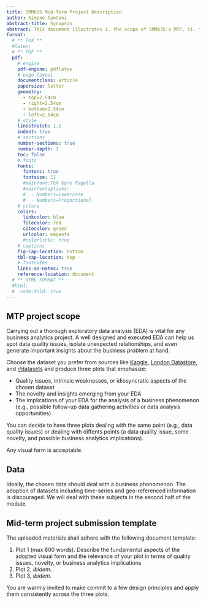 ```yaml
---
title: SMM635 Mid-Term Project Description
author: Simone Santoni
abstract-title: Synopsis
abstract: This document illustrates i. the scope of SMM635's MTP, ii. the dataset to be used to address the data visualization problem, iii. the template that the students shall adopt to present their solution to the data visualization problem.
format:
  # ** TeX **
  #latex:
  # ** PDF **
  pdf:
    # engine
    pdf-engine: pdflatex
    # page layout
    documentclass: article
    papersize: letter
    geometry:
      - top=2.54cm
      - right=2.54cm
      - bottom=2.54cm
      - left=2.54cm
    # style
    linestretch: 1.1
    indent: true
    # sections
    number-sections: true
    number-depth: 3
    toc: false
    # fonts
    fonts:
      fontenc: true
      fontsize: 11
      #mainfont:TeX Gyre Pagella
      #mainfontoptions:
      #  - Numbers=Lowercase
      #  - Numbers=Proportional
    # colors
    colors:
      linkcolor: blue
      filecolor: red
      citecolor: green
      urlcolor: magenta
      #colorlinks: true
    # captions
    fig-cap-location: bottom
    tbl-cap-location: top
    # footnotes
    links-as-notes: true
    reference-location: document
  # ** HTML FORMAT **
  #html:
  #  code-fold: true
---
```


## MTP project scope

Carrying out a thorough exploratory data analysis (EDA) is vital for any business analytics project. A well designed and executed EDA can help us spot data quality issues, isolate unexpected relationships, and even generate important insights about the business problem at hand. 

Choose the dataset you prefer from sources like [Kaggle](https://www.kaggle.com/), [London Datastore](https://data.london.gov.uk/), and [r/datasets](https://www.reddit.com/r/datasets/) and produce three plots that emphasize:

+ Quality issues, intrinsic weaknesses, or idiosyncratic aspects of the chosen dataset
+ The novelty and insights emerging from your EDA
+ The implications of your EDA for the analysis of a business phenomenon (e.g., possible follow-up data gathering activities or data analysis opportunities)

You can decide to have three plots dealing with the same point (e.g., data quality issues) or dealing with diffents points (a data quality issue, some novelty, and possible business analytics implications).

Any visual form is acceptable.

## Data

Ideally, the chosen data should deal with a business phenomenon. The adoption of datasets including time-series and geo-referenced information is discouraged. We will deal with these subjects in the second half of the module.

## Mid-term project submission template

The uploaded materials shall adhere with the following document template:

1. Plot 1 (max 800 words). Describe the fundamental aspects of the adopted visual form and the relevance of your plot in terms of quality issues, novelty, or business analytics implications
2. Plot 2, *ibidem*.
3. Plot 3, *ibidem*.

You are warmly invited to make commit to a few design principles and apply them consistently across the three plots.

